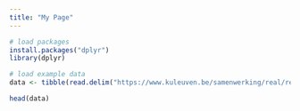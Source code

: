 ```yaml
---
title: "My Page"
---
```


```r
# load packages
install.packages("dplyr")
library(dplyr)
```

```r
# load example data
data <- tibble(read.delim("https://www.kuleuven.be/samenwerking/real/real-book/viechtbauer2022_data_esmda_example"))

head(data)
```


